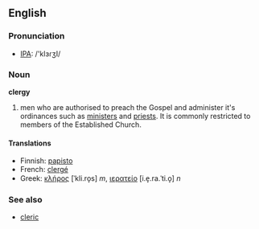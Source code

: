 ==English==
===Pronunciation===
*[[w:IPA|IPA]]: /'klɜɾʒI/

===Noun===
'''clergy'''
#men who are authorised to preach the Gospel and administer it's ordinances such as [[minister]]s and [[priest]]s. It is commonly restricted to members of the Established Church.

====Translations====
{{top}}
*Finnish: [[papisto]]
*French: [[clergé]]
*Greek: [[κλήρος]] [ˈkli.ro̞s] ''m'', [[ιερατείο]] [i.e̞.ra.ˈti.o̞] ''n''
{{mid}}
{{bottom}}

===See also===
*[[cleric]]